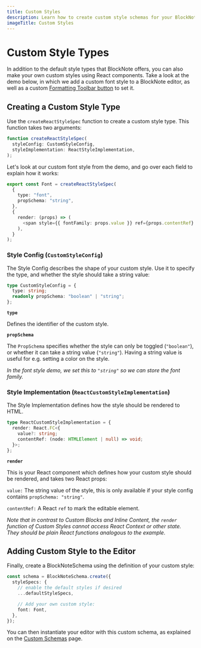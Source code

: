 ```yaml
---
title: Custom Styles
description: Learn how to create custom style schemas for your BlockNote editor
imageTitle: Custom Styles
---
```


# Custom Style Types

In addition to the default style types that BlockNote offers, you can also make your own custom styles using React components. Take a look at the demo below, in which we add a custom font style to a BlockNote editor, as well as a custom [Formatting Toolbar button](/docs/react/components/formatting-toolbar) to set it.

<Example name="custom-schema/font-style" />

## Creating a Custom Style Type

Use the `createReactStyleSpec` function to create a custom style type. This function takes two arguments:

```typescript
function createReactStyleSpec(
  styleConfig: CustomStyleConfig,
  styleImplementation: ReactStyleImplementation,
);
```

Let's look at our custom font style from the demo, and go over each field to explain how it works:

```typescript
export const Font = createReactStyleSpec(
  {
    type: "font",
    propSchema: "string",
  },
  {
    render: (props) => (
      <span style={{ fontFamily: props.value }} ref={props.contentRef} />
    ),
  }
);
```

### Style Config (`CustomStyleConfig`)

The Style Config describes the shape of your custom style. Use it to specify the type, and whether the style should take a string value:

```typescript
type CustomStyleConfig = {
  type: string;
  readonly propSchema: "boolean" | "string";
};
```

**`type`**

Defines the identifier of the custom style.

**`propSchema`**

The `PropSchema` specifies whether the style can only be toggled (`"boolean"`), or whether it can take a string value (`"string"`). Having a string value is useful for e.g. setting a color on the style.

_In the font style demo, we set this to `"string"` so we can store the font family._

### Style Implementation (`ReactCustomStyleImplementation`)

The Style Implementation defines how the style should be rendered to HTML.

```typescript
type ReactCustomStyleImplementation = {
  render: React.FC<{
    value?: string;
    contentRef: (node: HTMLElement | null) => void;
  }>;
};
```

**`render`**

This is your React component which defines how your custom style should be rendered, and takes two React props:

`value:` The string value of the style, this is only available if your style config contains `propSchema: "string"`.

`contentRef:` A React `ref` to mark the editable element.

_Note that in contrast to Custom Blocks and Inline Content, the `render` function of Custom Styles cannot access React Context or other state. They should be plain React functions analogous to the example._

## Adding Custom Style to the Editor

Finally, create a BlockNoteSchema using the definition of your custom style:

```typescript
const schema = BlockNoteSchema.create({
  styleSpecs: {
    // enable the default styles if desired
    ...defaultStyleSpecs,

    // Add your own custom style:
    font: Font,
  },
});
```

You can then instantiate your editor with this custom schema, as explained on the [Custom Schemas](/docs/features/custom-schemas) page.
